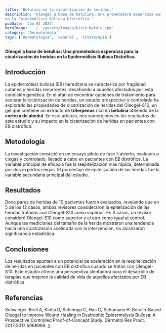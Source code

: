 ```yaml
---
title: 'Betulina en la cicatrización de heridas.'
description: 'Oleogel a base de betulina: Una prometedora esperanza para la cicatrización de heridas
en la Epidermólisis Bullosa Distrófica.'
pubDate: 'Jan 01 2024'
heroImage: '../../assets/images/birch-betula.jpg'
category: 'Dermatología'
tags: ['Dermatología', 'General', 'Fitoterapia']
---
```


**Oleogel a base de betulina: Una prometedora esperanza para la cicatrización de heridas en
la Epidermólisis Bullosa Distrófica.**

## Introducción
La epidermólisis bullosa (EB) hereditaria se caracteriza por fragilidad cutánea y heridas recurrentes,
desafiando a aquellos afectados por esta condición genética. En el afán de encontrar opciones de
tratamiento para acelerar la cicatrización de heridas, un estudio prospectivo y controlado ha
explorado las propiedades de cicatrización de heridas del Oleogel-S10, un gel que contiene un
extracto de **triterpenos** rico en **betulina** obtenido de la **corteza de abedul**. En este artículo,
nos sumergimos en los resultados de este estudio y su impacto en la cicatrización de heridas
en pacientes con EB distrófica.

## Metodología
La investigación consistió en un ensayo piloto de fase II abierto, evaluado a ciegas y controlado,
llevado a cabo en pacientes con EB distrófica. La variable principal de eficacia fue la reepitelización
más rápida, determinada por dos expertos ciegos. El porcentaje de epitelización de las heridas fue
la variable secundaria principal del estudio.

## Resultados
Doce pares de heridas de 10 pacientes fueron evaluados, revelando que en 5 de los 12 casos, ambos
revisores consideraron la epitelización de las heridas tratadas con Oleogel-S10 como superior. En
3 casos, un revisor consideró Oleogel-S10 como superior y el otro como igual al control. Aunque
las mediciones del tamaño de la herida mostraron una tendencia hacia una cicatrización acelerada
con la intervención, no alcanzaron significancia estadística.

## Conclusiones
Los resultados apuntan a un potencial de aceleración en la reepitelización de heridas en pacientes
con EB distrófica cuando se tratan con Oleogel-S10. Este estudio ofrece una perspectiva alentadora
para el desarrollo de terapias que mejoren la calidad de vida de aquellos afectados por EB distrófica.

## Referencias
Schwieger-Briel A, Kiritsi D, Schempp C, Has C, Schumann H. Betulin-Based Oleogel to Improve Wound
Healing in Dystrophic Epidermolysis Bullosa: A Prospective Controlled Proof-of-Concept Study.
Dermatol Res Pract. 2017;2017:5068969.
<a href="https://www.ncbi.nlm.nih.gov/pmc/articles/PMC5458380" target="_blank">Ir</a>


